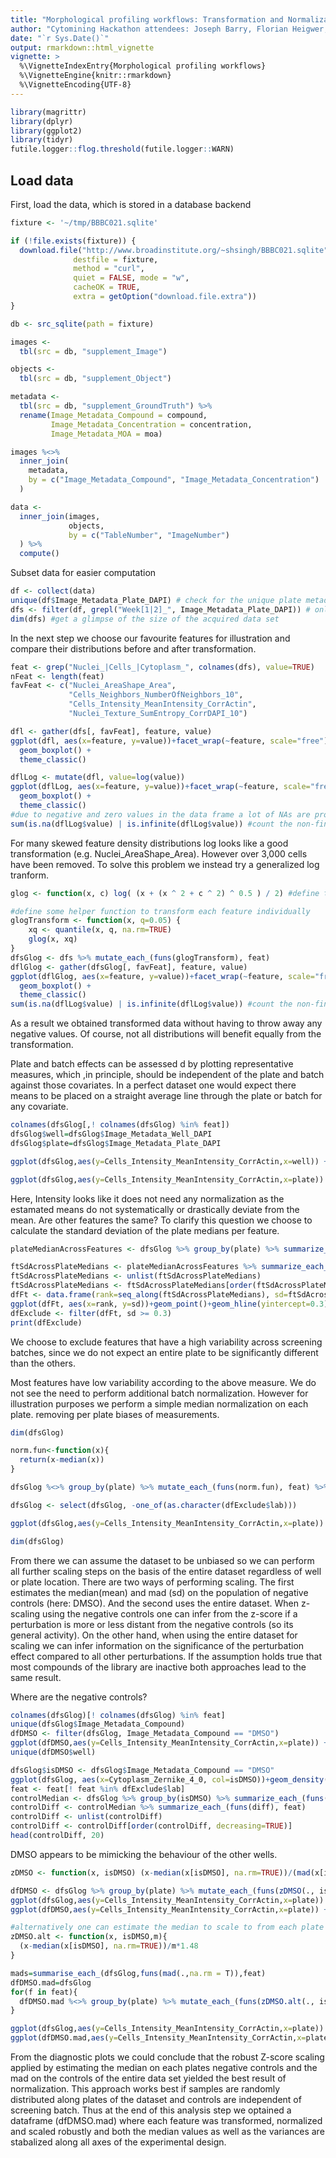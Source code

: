 ```yaml
---
title: "Morphological profiling workflows: Transformation and Normalization"
author: "Cytomining Hackathon attendees: Joseph Barry, Florian Heigwer, Mathias Wawer"
date: "`r Sys.Date()`"
output: rmarkdown::html_vignette
vignette: >
  %\VignetteIndexEntry{Morphological profiling workflows}
  %\VignetteEngine{knitr::rmarkdown}
  %\VignetteEncoding{UTF-8}
---
```


```r
library(magrittr)
library(dplyr)
library(ggplot2)
library(tidyr)
futile.logger::flog.threshold(futile.logger::WARN)
```


## Load data
First, load the data, which is stored in a database backend 

```r
fixture <- '~/tmp/BBBC021.sqlite'

if (!file.exists(fixture)) {
  download.file("http://www.broadinstitute.org/~shsingh/BBBC021.sqlite", 
              destfile = fixture, 
              method = "curl", 
              quiet = FALSE, mode = "w",
              cacheOK = TRUE,
              extra = getOption("download.file.extra"))
}

db <- src_sqlite(path = fixture)

images <-
  tbl(src = db, "supplement_Image") 

objects <- 
  tbl(src = db, "supplement_Object") 

metadata <- 
  tbl(src = db, "supplement_GroundTruth") %>%
  rename(Image_Metadata_Compound = compound,
         Image_Metadata_Concentration = concentration,
         Image_Metadata_MOA = moa) 

images %<>%
  inner_join(
    metadata,
    by = c("Image_Metadata_Compound", "Image_Metadata_Concentration")
  )

data <-
  inner_join(images,
             objects,
             by = c("TableNumber", "ImageNumber")
  ) %>%
  compute()

```

Subset data for easier computation

```r
df <- collect(data)
unique(df$Image_Metadata_Plate_DAPI) # check for the unique plate metadata
dfs <- filter(df, grepl("Week[1|2]_", Image_Metadata_Plate_DAPI)) # only keep those plaze containning data fom week 1 and 2
dim(dfs) #get a glimpse of the size of the acquired data set
```

In the next step we choose our favourite features for illustration and compare their distributions before and after transformation.

```r
feat <- grep("Nuclei_|Cells_|Cytoplasm_", colnames(dfs), value=TRUE)
nFeat <- length(feat)
favFeat <- c("Nuclei_AreaShape_Area", 
             "Cells_Neighbors_NumberOfNeighbors_10",
             "Cells_Intensity_MeanIntensity_CorrActin",
             "Nuclei_Texture_SumEntropy_CorrDAPI_10")

dfl <- gather(dfs[, favFeat], feature, value)
ggplot(dfl, aes(x=feature, y=value))+facet_wrap(~feature, scale="free") + 
  geom_boxplot() +
  theme_classic()

dflLog <- mutate(dfl, value=log(value))
ggplot(dflLog, aes(x=feature, y=value))+facet_wrap(~feature, scale="free") + 
  geom_boxplot() +
  theme_classic()
#due to negative and zero values in the data frame a lot of NAs are produced by the logarithm
sum(is.na(dflLog$value) | is.infinite(dflLog$value)) #count the non-finite values produced by regular logarithm
```

For many skewed feature density distributions log looks like a good transformation (e.g. Nuclei_AreaShape_Area). However over 3,000 cells have been removed. To solve this problem we instead try a generalized log tranform.

```r
glog <- function(x, c) log( (x + (x ^ 2 + c ^ 2) ^ 0.5 ) / 2) #define the glog-transform

#define some helper function to transform each feature individually
glogTransform <- function(x, q=0.05) {
    xq <- quantile(x, q, na.rm=TRUE)
    glog(x, xq)
}
dfsGlog <- dfs %>% mutate_each_(funs(glogTransform), feat)
dflGlog <- gather(dfsGlog[, favFeat], feature, value)
ggplot(dflGlog, aes(x=feature, y=value))+facet_wrap(~feature, scale="free")+ 
  geom_boxplot() +
  theme_classic()
sum(is.na(dflLog$value) | is.infinite(dflLog$value)) #count the non-finite values produced by regular logarithm
```

As a result we obtained transformed data without having to throw away any negative values. Of course, not all distributions will benefit equally from the transformation.

Plate and batch effects can be assessed d by plotting representative measures, which ,in principle, should be independent of the plate and batch against those covariates. In a perfect dataset one would expect there means to be placed on a straight average line through the plate or batch for any covariate.

```r
colnames(dfsGlog[,! colnames(dfsGlog) %in% feat])
dfsGlog$well=dfsGlog$Image_Metadata_Well_DAPI
dfsGlog$plate=dfsGlog$Image_Metadata_Plate_DAPI

ggplot(dfsGlog,aes(y=Cells_Intensity_MeanIntensity_CorrActin,x=well)) + geom_violin() + geom_hline(yintercept = mean(dfsGlog$Cells_Intensity_MeanIntensity_CorrActin))

ggplot(dfsGlog,aes(y=Cells_Intensity_MeanIntensity_CorrActin,x=plate)) + geom_violin() + geom_hline(yintercept = mean(dfsGlog$Cells_Intensity_MeanIntensity_CorrActin))

```

Here, Intensity looks like it does not need any normalization as the estamated means do not systematically or drastically deviate from the mean. Are other features the same? To clarify this question we choose to calculate the standard deviation of the plate medians per feature.

```r
plateMedianAcrossFeatures <- dfsGlog %>% group_by(plate) %>% summarize_each_(funs(median), feat) 

ftSdAcrossPlateMedians <- plateMedianAcrossFeatures %>% summarize_each_(funs(sd), feat)
ftSdAcrossPlateMedians <- unlist(ftSdAcrossPlateMedians)
ftSdAcrossPlateMedians <- ftSdAcrossPlateMedians[order(ftSdAcrossPlateMedians, decreasing=TRUE)]
dfFt <- data.frame(rank=seq_along(ftSdAcrossPlateMedians), sd=ftSdAcrossPlateMedians,lab=as.character(names(ftSdAcrossPlateMedians)))
ggplot(dfFt, aes(x=rank, y=sd))+geom_point()+geom_hline(yintercept=0.3)
dfExclude <- filter(dfFt, sd >= 0.3)
print(dfExclude)
```

We choose to exclude features that have a high variability across screening batches, since we do not expect an entire plate to be significantly different than the others.

Most features have low variability according to the above measure. We do not see the need to perform additional batch normalization. However for illustration purposes we perform a simple median normalization on each plate. removing per plate biases of measurements.

```r
dim(dfsGlog)

norm.fun<-function(x){
  return(x-median(x))
}

dfsGlog %<>% group_by(plate) %>% mutate_each_(funs(norm.fun), feat) %>% ungroup()

dfsGlog <- select(dfsGlog, -one_of(as.character(dfExclude$lab)))

ggplot(dfsGlog,aes(y=Cells_Intensity_MeanIntensity_CorrActin,x=plate)) + geom_violin() + geom_hline(yintercept = mean(dfsGlog$Cells_Intensity_MeanIntensity_CorrActin))

dim(dfsGlog)
```

From there we can assume the dataset to be unbiased so we can perform all further scaling steps on the basis of the entire dataset regardless of well or plate location. There are two ways of performing scaling. The first estimates the median(mean) and mad (sd) on the population of negative controls (here: DMSO). And the second uses the entire dataset. When z-scaling using the negative controls one can infer from the z-score if a perturbation is more or less distant from the negative controls (so its general activity). On the other hand, when using the entire dataset for scaling we can infer information on the significance of the perturbation effect compared to all other perturbations. If the assumption holds true that most compounds of the library are inactive both approaches lead to the same result.

Where are the negative controls?

```r
colnames(dfsGlog)[! colnames(dfsGlog) %in% feat]
unique(dfsGlog$Image_Metadata_Compound)
dfDMSO <- filter(dfsGlog, Image_Metadata_Compound == "DMSO")
ggplot(dfDMSO,aes(y=Cells_Intensity_MeanIntensity_CorrActin,x=plate)) + geom_violin()
unique(dfDMSO$well)
```

```r
dfsGlog$isDMSO <- dfsGlog$Image_Metadata_Compound == "DMSO"
ggplot(dfsGlog, aes(x=Cytoplasm_Zernike_4_0, col=isDMSO))+geom_density()
feat <- feat[! feat %in% dfExclude$lab]
controlMedian <- dfsGlog %>% group_by(isDMSO) %>% summarize_each_(funs(median), feat)
controlDiff <- controlMedian %>% summarize_each_(funs(diff), feat)
controlDiff <- unlist(controlDiff)
controlDiff <- controlDiff[order(controlDiff, decreasing=TRUE)]
head(controlDiff, 20)
```

DMSO appears to be mimicking the behaviour of the other wells.

```r
zDMSO <- function(x, isDMSO) (x-median(x[isDMSO], na.rm=TRUE))/(mad(x[isDMSO], na.rm=TRUE)*1.48)

dfDMSO <- dfsGlog %>% group_by(plate) %>% mutate_each_(funs(zDMSO(., isDMSO)), feat) %>% ungroup()
ggplot(dfsGlog,aes(y=Cells_Intensity_MeanIntensity_CorrActin,x=plate)) + geom_violin()
ggplot(dfDMSO,aes(y=Cells_Intensity_MeanIntensity_CorrActin,x=plate)) + geom_violin()

#alternatively one can estimate the median to scale to from each plate and the sd or mad from the entire dataset in order to gain statistical power on the mad estimation
zDMSO.alt <- function(x, isDMSO,m){
  (x-median(x[isDMSO], na.rm=TRUE))/m*1.48
}

mads=summarise_each_(dfsGlog,funs(mad(.,na.rm = T)),feat)
dfDMSO.mad=dfsGlog
for(f in feat){
  dfDMSO.mad %<>% group_by(plate) %>% mutate_each_(funs(zDMSO.alt(., isDMSO,mads[[f]])), f) %>% ungroup()
}

ggplot(dfsGlog,aes(y=Cells_Intensity_MeanIntensity_CorrActin,x=plate)) + geom_violin()
ggplot(dfDMSO.mad,aes(y=Cells_Intensity_MeanIntensity_CorrActin,x=plate)) + geom_violin()

```

From the diagnostic plots we could conclude that the robust Z-score scaling applied by estimating the median on each plates negative controls and the mad on the controls of the entire data set yielded the best result of normalization. This approach works best if samples are randomly distributed along plates of the dataset and controls are independent of screening batch. Thus at the end of this analysis step we optained a dataframe (dfDMSO.mad) where each feature was transformed, normalized and scaled robustly and both the median values as well as the variances are stabalized along all axes of the experimental design.

